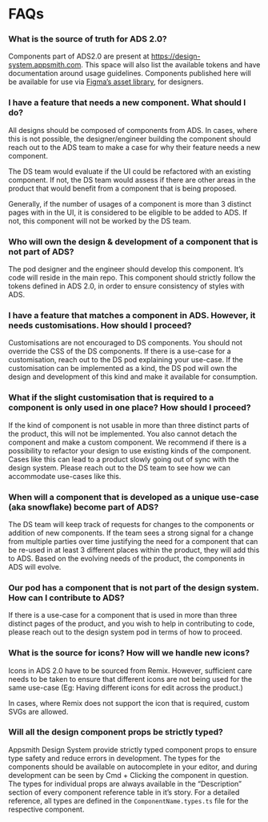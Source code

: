 
<Meta title="ADS/Docs/FAQs" />

# FAQs

### What is the source of truth for ADS 2.0?

Components part of ADS2.0 are present at https://design-system.appsmith.com. This space will also list the available tokens and have documentation around usage guidelines. Components published here will be available for use via [Figma’s asset library](https://www.figma.com/file/sz08OJt2VrEgxQ8eToFIqG/ADS2.0---Components?node-id=3301%3A71053&t=jy9gnwPgIxtaTtY5-1), for designers.

### I have a feature that needs a new component. What should I do?

All designs should be composed of components from ADS. In cases, where this is not possible, the designer/engineer building the component should reach out to the ADS team to make a case for why their feature needs a new component.

The DS team would evaluate if the UI could be refactored with an existing component. If not, the DS team would assess if there are other areas in the product that would benefit from a component that is being proposed.

Generally, if the number of usages of a component is more than 3 distinct pages with in the UI, it is considered to be eligible to be added to ADS. If not, this component will not be worked by the DS team.

### Who will own the design & development of a component that is not part of ADS?

The pod designer and the engineer should develop this component. It’s code will reside in the main repo. This component should strictly follow the tokens defined in ADS 2.0, in order to ensure consistency of styles with ADS.

### I have a feature that matches a component in ADS. However, it needs customisations. How should I proceed?

Customisations are not encouraged to DS components. You should not override the CSS of the DS components. If there is a use-case for a customisation, reach out to the DS pod explaining your use-case. If the customisation can be implemented as a kind, the DS pod will own the design and development of this kind and make it available for consumption.

### What if the slight customisation that is required to a component is only used in one place? How should I proceed?

If the kind of component is not usable in more than three distinct parts of the product, this will not be implemented. You also cannot detach the component and make a custom component. We recommend if there is a possibility to refactor your design to use existing kinds of the component. Cases like this can lead to a product slowly going out of sync with the design system. Please reach out to the DS team to see how we can accommodate use-cases like this.

### When will a component that is developed as a unique use-case (aka snowflake) become part of ADS?

The DS team will keep track of requests for changes to the components or addition of new components. If the team sees a strong signal for a change from multiple parties over time justifying the need for a component that can be re-used in at least 3 different places within the product, they will add this to ADS. Based on the evolving needs of the product, the components in ADS will evolve.

### Our pod has a component that is not part of the design system. How can I contribute to ADS?

If there is a use-case for a component that is used in more than three distinct pages of the product, and you wish to help in contributing to code, please reach out to the design system pod in terms of how to proceed.

[//]: # "TODO: Link contributing guide, and my slack message to Dhruvik here."

### What is the source for icons? How will we handle new icons?

Icons in ADS 2.0 have to be sourced from Remix. However, sufficient care needs to be taken to ensure that different icons are not being used for the same use-case (Eg: Having different icons for edit across the product.)

In cases, where Remix does not support the icon that is required, custom SVGs are allowed.

### Will all the design component props be strictly typed?

Appsmith Design System provide strictly typed component props to ensure type safety and reduce errors in development. The types for the components should be available on autocomplete in your editor, and during development can be seen by Cmd + Clicking the component in question. The types for individual props are always available in the “Description” section of every component reference table in it’s story. For a detailed reference, all types are defined in the `ComponentName.types.ts` file for the respective component.
